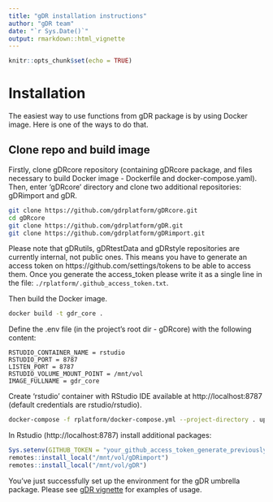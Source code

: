 ```yaml
---
title: "gDR installation instructions"
author: "gDR team"
date: "`r Sys.Date()`"
output: rmarkdown::html_vignette
---
```


```r
knitr::opts_chunk$set(echo = TRUE)
```

# Installation

The easiest way to use functions from gDR package is by using Docker image. Here is one of the ways to do that. 

## Clone repo and build image

Firstly, clone gDRcore repository (containing gDRcore package, and files necessary to build Docker image - Dockerfile and docker-compose.yaml). Then, enter 'gDRcore' directory and clone two additional repositories: gDRimport and gDR.

```sh
git clone https://github.com/gdrplatform/gDRcore.git
cd gDRcore
git clone https://github.com/gdrplatform/gDR.git
git clone https://github.com/gdrplatform/gDRimport.git
```

Please note that gDRutils, gDRtestData and gDRstyle repositories are currently internal, not public ones. This means you have to generate an access token on https://github.com/settings/tokens to be able to access them.
Once you generate the access_token please write it as a single line in the file: `./rplatform/.github_access_token.txt`. 

Then build the Docker image.
```sh
docker build -t gdr_core .
```

Define the .env file (in the project's root dir - gDRcore) with the following content:
```{eval=FALSE}
RSTUDIO_CONTAINER_NAME = rstudio
RSTUDIO_PORT = 8787
LISTEN_PORT = 8787
RSTUDIO_VOLUME_MOUNT_POINT = /mnt/vol
IMAGE_FULLNAME = gdr_core
```

Create 'rstudio' container with RStudio IDE available at http://localhost:8787 (default credentials are rstudio/rstudio).
```sh
docker-compose -f rplatform/docker-compose.yml --project-directory . up -d --force-recreate
```

In Rstudio (http://localhost:8787) install additional packages:
```r
Sys.setenv(GITHUB_TOKEN = "your_github_access_token_generate_previously")
remotes::install_local("/mnt/vol/gDRimport")
remotes::install_local("/mnt/vol/gDR")
```

You've just successfully set up the environment for the gDR umbrella package. Please see [gDR vignette](gDR.html) for examples of usage.
